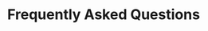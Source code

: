---
title: Frequently Asked Questions
description: 'Welcome to the home of your new documentation'
---